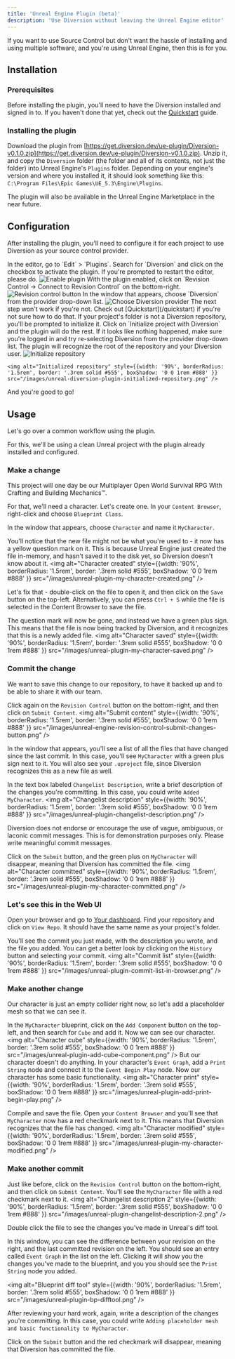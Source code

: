 ```yaml
---
title: 'Unreal Engine Plugin (beta)'
description: 'Use Diversion without leaving the Unreal Engine editor'
---
```


If you want to use Source Control but don't want the hassle of installing and using multiple software, and you're using Unreal Engine, then this is for you.

## Installation

### Prerequisites

Before installing the plugin, you'll need to have the Diversion installed and signed in to. If you haven't done that yet, check out the [Quickstart](/quickstart) guide.

### Installing the plugin

Download the plugin from [https://get.diversion.dev/ue-plugin/Diversion-v0.1.0.zip](https://get.diversion.dev/ue-plugin/Diversion-v0.1.0.zip). Unzip it, and copy the `Diversion` folder (the folder and all of its contents, not just the folder) into Unreal Engine's `Plugins` folder. Depending on your engine's version and where you installed it, it should look something like this: `C:\Program Files\Epic Games\UE_5.3\Engine\Plugins`.

The plugin will also be available in the Unreal Engine Marketplace in the near future.


## Configuration

After installing the plugin, you'll need to configure it for each project to use Diversion as your source control provider.

<Steps>
  <Step title="Activate the plugin">
    In the editor, go to `Edit` > `Plugins`. Search for `Diversion` and click on the checkbox to activate the plugin. If you're prompted to restart the editor, please do.
    <img alt="Enable plugin" style={{width: '90%', borderRadius: '1.5rem', border: '.3rem solid #555', boxShadow: '0 0 1rem #888' }} src="/images/enable-diversion-plugin.png" />
  </Step>
  <Step title="Enable revision control">
    With the plugin enabled, click on `Revision Control -> Connect to Revision Control` on the bottom-right.
    <img alt="Revision control button" style={{width: '90%', borderRadius: '1.5rem', border: '.3rem solid #555', boxShadow: '0 0 1rem #888' }} src="/images/unreal-engine-revision-control-button.png" />
  </Step>
  <Step title="Choose provider">
    In the window that appears, choose `Diversion` from the provider drop-down list.
    <img alt="Choose Diversion provider" style={{width: '90%', borderRadius: '1.5rem', border: '.3rem solid #555', boxShadow: '0 0 1rem #888' }} src="/images/unreal-plugin-choose-provider.png" />
  </Step>
  <Step title="Make sure you're logged in to Diversion">
    The next step won't work if you're not. Check out [Quickstart](/quickstart) if you're not sure how to do that.
  </Step>
  <Step title="Initialize repository">
    If your project's folder is not a Diversion repository, you'll be prompted to initialize it. Click on `Initialize project with Diversion` and the plugin will do the rest. If it looks like nothing happened, make sure you're logged in and try re-selecting Diversion from the provider drop-down list.
    The plugin will recognize the root of the repository and your Diversion user.
    <img alt="Initialize repository" style={{width: '90%', borderRadius: '1.5rem', border: '.3rem solid #555', boxShadow: '0 0 1rem #888' }} src="/images/unreal-diversion-plugin-initialize-repository.png" />

    <img alt="Initialized repository" style={{width: '90%', borderRadius: '1.5rem', border: '.3rem solid #555', boxShadow: '0 0 1rem #888' }} src="/images/unreal-diversion-plugin-initialized-repository.png" />
  </Step>
  <Step title="Accept settings">
    And you're good to go!
  </Step>
</Steps>

## Usage

Let's go over a common workflow using the plugin.

For this, we'll be using a clean Unreal project with the plugin already installed and configured.

### Make a change

This project will one day be our Multiplayer Open World Survival RPG With Crafting and Building Mechanics&trade;.

For that, we'll need a character. Let's create one. In your `Content Browser`, right-click and choose `Blueprint Class`.

In the window that appears, choose `Character` and name it `MyCharacter`.

You'll notice that the new file might not be what you're used to - it now has a yellow question mark on it. This is because Unreal Engine just created the file in-memory, and hasn't saved it to the disk yet, so Diversion doesn't know about it.
<img alt="Character created" style={{width: '90%', borderRadius: '1.5rem', border: '.3rem solid #555', boxShadow: '0 0 1rem #888' }} src="/images/unreal-plugin-my-character-created.png" />

Let's fix that - double-click on the file to open it, and then click on the `Save` button on the top-left. Alternatively, you can press `Ctrl + S` while the file is selected in the Content Browser to save the file.

The question mark will now be gone, and instead we have a green plus sign. This means that the file is now being tracked by Diversion, and it recognizes that this is a newly added file.
<img alt="Character saved" style={{width: '90%', borderRadius: '1.5rem', border: '.3rem solid #555', boxShadow: '0 0 1rem #888' }} src="/images/unreal-plugin-my-character-saved.png" />

### Commit the change

We want to save this change to our repository, to have it backed up and to be able to share it with our team.

Click again on the `Revision Control` button on the bottom-right, and then click on `Submit Content`.
<img alt="Submit content" style={{width: '90%', borderRadius: '1.5rem', border: '.3rem solid #555', boxShadow: '0 0 1rem #888' }} src="/images/unreal-engine-revision-control-submit-changes-button.png" />

In the window that appears, you'll see a list of all the files that have changed since the last commit. In this case, you'll see `MyCharacter` with a green plus sign next to it. You will also see your `.uproject` file, since Diversion recognizes this as a new file as well.

In the text box labeled `Changelist Description`, write a brief description of the changes you're committing. In this case, you could write `Added MyCharacter`.
<img alt="Changelist description" style={{width: '90%', borderRadius: '1.5rem', border: '.3rem solid #555', boxShadow: '0 0 1rem #888' }} src="/images/unreal-plugin-changelist-description.png" />

<Card title="Warning!" icon="triangle-exclamation" iconType="duotone" color="#ca8b04">
  Diversion does not endorse or encourage the use of vague, ambiguous, or laconic commit messages. This is for demonstration purposes only. Please write meaningful commit messages.
</Card>

Click on the `Submit` button, and the green plus on `MyCharacter` will disappear, meaning that Diversion has committed the file.
<img alt="Character committed" style={{width: '90%', borderRadius: '1.5rem', border: '.3rem solid #555', boxShadow: '0 0 1rem #888' }} src="/images/unreal-plugin-my-character-committed.png" />

### Let's see this in the Web UI

Open your browser and go to [Your dashboard](https://app.diversion.dev). Find your repository and click on `View Repo`. It should have the same name as your project's folder.

You'll see the commit you just made, with the description you wrote, and the file you added. You can get a better look by clicking on the `History` button and selecting your commit.
<img alt="Commit list" style={{width: '90%', borderRadius: '1.5rem', border: '.3rem solid #555', boxShadow: '0 0 1rem #888' }} src="/images/unreal-plugin-commit-list-in-browser.png" />

### Make another change

Our character is just an empty collider right now, so let's add a placeholder mesh so that we can see it.

In the `MyCharacter` blueprint, click on the `Add Component` button on the top-left, and then search for `Cube` and add it. Now we can see our character.
<img alt="Character cube" style={{width: '90%', borderRadius: '1.5rem', border: '.3rem solid #555', boxShadow: '0 0 1rem #888' }} src="/images/unreal-plugin-add-cube-component.png" />
But our character doesn't do anything. In your character's `Event Graph`, add a `Print String` node and connect it to the `Event Begin Play` node. Now our character has some basic functionality.
<img alt="Character print" style={{width: '90%', borderRadius: '1.5rem', border: '.3rem solid #555', boxShadow: '0 0 1rem #888' }} src="/images/unreal-plugin-add-print-begin-play.png" />

Compile and save the file. Open your `Content Browser` and you'll see that `MyCharacter` now has a red checkmark next to it. This means that Diversion recognizes that the file has changed.
<img alt="Character modified" style={{width: '90%', borderRadius: '1.5rem', border: '.3rem solid #555', boxShadow: '0 0 1rem #888' }} src="/images/unreal-plugin-my-character-modified.png" />

### Make another commit

Just like before, click on the `Revision Control` button on the bottom-right, and then click on `Submit Content`.
You'll see the `MyCharacter` file with a red checkmark next to it.
<img alt="Changelist description 2" style={{width: '90%', borderRadius: '1.5rem', border: '.3rem solid #555', boxShadow: '0 0 1rem #888' }} src="/images/unreal-plugin-changelist-description-2.png" />

Double click the file to see the changes you've made in Unreal's diff tool.

In this window, you can see the difference between your revision on the right, and the last committed revision on the left. You should see an entry called `Event Graph` in the list on the left.
Clicking it will show you the changes you've made to the blueprint, and you you should see the `Print String` node you added.

<img alt="Blueprint diff tool" style={{width: '90%', borderRadius: '1.5rem', border: '.3rem solid #555', boxShadow: '0 0 1rem #888' }} src="/images/unreal-plugin-bp-difftool.png" />

After reviewing your hard work, again, write a description of the changes you're committing. In this case, you could write `Adding placeholder mesh and basic functionality to MyCharacter`.

Click on the `Submit` button and the red checkmark will disappear, meaning that Diversion has committed the file.